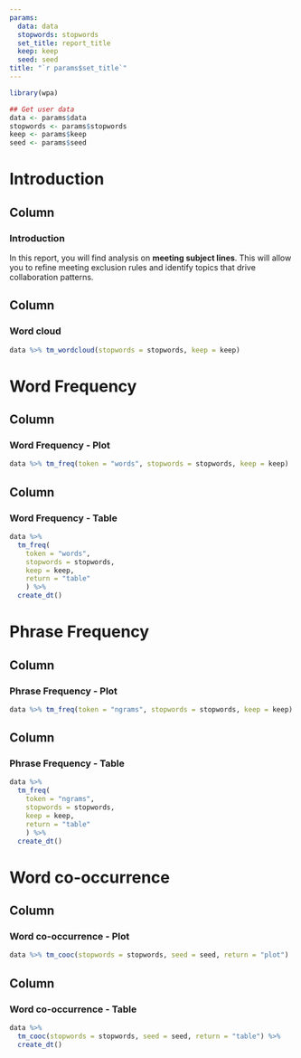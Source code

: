 ```yaml
---
params:
  data: data
  stopwords: stopwords
  set_title: report_title
  keep: keep
  seed: seed
title: "`r params$set_title`"  
---
```


```r
library(wpa)

## Get user data
data <- params$data
stopwords <- params$stopwords
keep <- params$keep
seed <- params$seed
```

Introduction
===============================================

Column {data-width=40%}
-------------------------------------

### Introduction

In this report, you will find analysis on **meeting subject lines**. This will allow you to refine meeting exclusion rules and identify topics that drive collaboration patterns.

Column {data-width=60%}
-------------------------------------

### Word cloud

```r
data %>% tm_wordcloud(stopwords = stopwords, keep = keep)
```

Word Frequency
===============================================

Column {data-width=50%}
-------------------------------------

### Word Frequency - Plot

```r
data %>% tm_freq(token = "words", stopwords = stopwords, keep = keep)
```

Column {data-width=50%}
-------------------------------------

### Word Frequency - Table

```r
data %>%
  tm_freq(
    token = "words",
    stopwords = stopwords,
    keep = keep,
    return = "table"
    ) %>%
  create_dt()
```

Phrase Frequency
===============================================

Column {data-width=50%}
-------------------------------------

### Phrase Frequency - Plot

```r
data %>% tm_freq(token = "ngrams", stopwords = stopwords, keep = keep)
```

Column {data-width=50%}
-------------------------------------

### Phrase Frequency - Table

```r
data %>%
  tm_freq(
    token = "ngrams",
    stopwords = stopwords,
    keep = keep,
    return = "table"
    ) %>%
  create_dt()
```

Word co-occurrence
===============================================

Column {data-width=50%}
-------------------------------------

### Word co-occurrence - Plot

```r
data %>% tm_cooc(stopwords = stopwords, seed = seed, return = "plot")
```

Column {data-width=50%}
-------------------------------------

### Word co-occurrence - Table
```r
data %>%
  tm_cooc(stopwords = stopwords, seed = seed, return = "table") %>%
  create_dt()
```



